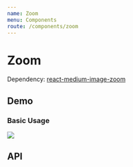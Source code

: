 ```yaml
---
name: Zoom
menu: Components
route: /components/zoom
---
```





# Zoom

Dependency: [react-medium-image-zoom](https://github.com/rpearce/image-zoom)

## Demo

### Basic Usage

<Playground>
  <Zoom>
    <Image
      variant="normal"
      src="https://s28566.pcdn.co/wp-content/uploads/2018/08/home-hero.jpg"
    />
  </Zoom>
</Playground>

## API

<Props of={Zoom} />
